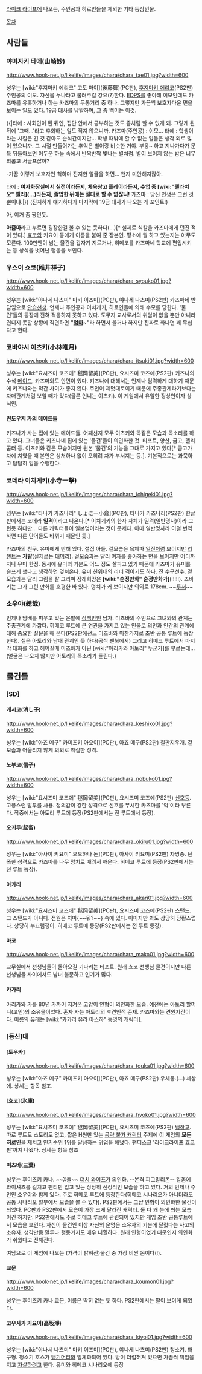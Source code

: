 [[라이크 라이프]]에 나오는, 주인공과 히로인들을 제외한 기타 등장인물.

[[목차]]

== 사람들 ==
=== 야마자키 타에(山崎妙) ===
http://www.hook-net.jp/likelife/images/chara/chara_tae01.jpg?width=600 

성우는 [wiki:"후지마키 에리코" 고토 마이](後藤舞)(PC판), [[후지마키 에리코]](PS2판)
주인공의 이모. 자신을 '''누나'''라고 불러주길 강요(?)한다. 
[[EDPS]]를 좋아해 이모인데도 카즈마를 유혹하거나 하는 카즈마의 두통거리 중 하나. 그렇지만 가끔씩 보호자다운 면을 보이는 일도 있다. 
19금 대사를 남발하며, 그 중 백미는 이것.

{{|타에 : 사회인이 된 뒤엔, 집단 안에서 공부하는 것도 좀처럼 할 수 없게 돼.
그렇게 된 뒤에 '그때…'라고 후회하는 일도 적지 않으니까.
카즈마(주인공) : 이모…
타에 : 학생이라는 시절은 긴 것 같아도 순식간이지만…
학생 때밖에 할 수 없는 일들은 생각 외로 많이 있으니까.
그 시절 만들어가는 추억은 별이랑 비슷한 거야.
부웅~ 하고 지나가다가 문득 뒤돌아보면 어두운 하늘 속에서 반짝반짝 빛나는 별처럼.
별이 보이지 않는 밤은 너무 외롭고 서글프잖아?

-가끔 이렇게 보호자인 척하며 진지한 얼굴을 하면… 왠지 미안해지잖아.

타에 : '''여자화장실에서 실전이라든지, 체육창고 플레이라든지, 수업 중 [wiki:"펠라치오" 펠라](...)라든지, 졸업한 뒤에는 절대로 할 수 없잖니!'''
카즈마 : 당신 인생은 그런 것 뿐이냐.|}}
(진지하게 얘기하다가 마지막에 19금 대사가 나오는 게 포인트!)

아, 이거 좀 짱인듯.

'''아줌마'''라고 부르면 굉장한걸 볼 수 있는 듯하다(…)[* 실제로 식칼을 카즈마에게 던진 적이 있다.] 
[[효코]]와 키요이 등에게 이름을 붙여 준 장본인.
평소에 뭘 하고 있는지는 아무도 모른다. 100만엔이 넘는 물건을 갑자기 지르거나, 히메코를 카즈마네 학교에 편입시키는 등 상식을 벗어난 행동을 보인다.

=== 우스이 쇼코(碓井祥子) ===
http://www.hook-net.jp/likelife/images/chara/chara_syouko01.jpg?width=600

성우는 [wiki:"야나세 나츠미" 마키 이즈미](PC판), 야나세 나츠미(PS2판)
카즈마네 반 담임으로 [[안습]]선생. 언제나 주인공과 이치게키, 히로인들에 의해 수모를 당한다. 
'물건'들의 등장에 전혀 적응하지 못하고 있다. 도무지 교사로서의 위엄이 없을 뿐만 아니라 견디지 못할 상황에 직면하면 '''"[[엄마]]~"'''라 하면서 울거나 하지만 진짜로 화나면 꽤 무섭다고 한다.

=== 코바야시 이츠키(小林唯月) ===
http://www.hook-net.jp/likelife/images/chara/chara_itsuki01.jpg?width=600

성우는 [wiki:"요시즈미 코즈에" 毬岡留美](PC판), 요시즈미 코즈에(PS2판)
키즈나의 수석 [[메이드]]. 카즈마와도 안면이 있다. 키즈나에 대해서는 언제나 엄격하게 대하기 때문에 키즈나와는 약간 사이가 좋지 않다. 주인이 제멋대로이기 때문에 주종관계라기보다는 자매관계처럼 보일 때가 있다(물론 언니는 이츠키).
이 게임에서 유일한 정상인이자 상식인.

==== 린도우지 가의 메이드들 ====
키즈나가 사는 집에 있는 메이드들. 어째선지 모두 이츠키와 똑같은 모습과 목소리를 하고 있다. 그녀들은 키즈나네 집에 있는 '물건'들이 의인화한 것. 티포트, 양산, 금고, 헬리콥터 등. 이츠키와 같은 모습이지만 원본 '물건'의 기능을 그대로 가지고 있다[* 금고가 차에 치였을 때 본인은 상처하나 없이 오히려 차가 부서지는 등.]. 기본적으로는 과묵하고 담담히 일을 수행한다.

=== 코데라 이치게키(小寺一擊) ===
http://www.hook-net.jp/likelife/images/chara/chara_ichigeki01.jpg?width=600

성우는 [wiki:"타나카 카즈나리" しょにー小倉](PC판), 타나카 카즈나리(PS2판)
한글판에서는 코데라 '''일격'''이라고 나온다.[* 이치게키의 한자 자체가 일격(일반명사)이라 그런듯 하다만… 다른 캐릭터들이 일본명이라는 것이 문제다. 아마 일반명사라 이걸 번역하면 다른 단어들도 바뀌기 때문인 듯.]

카즈마의 친구. 유미에게 반해 있다. 절집 아들. 겉모습은 육체파 [[일진]]처럼 보이지만 [[리젠트]]는 '''가발'''(실제로는 [[대머리]]). 겉모습과는 달리 여자를 좋아하는 면을 보이지만 어디까지나 유미 한정. 동시에 유미의 기분도 어느 정도 살피고 있기 때문에 카즈마가 유미를 슬프게 했다고 생각하면 덮쳐온다. 유미 친위대의 리더 격이기도 하다. 전 수구선수. 
겉모습과는 달리 그림을 잘 그리며 장래희망은 '''[wiki:"순정만화" 순정만화가]'''(!!!!!). 츠바키는 그가 그린 만화를 호평한 바 있다.
덩치가 커 보이지만 의외로 178cm. ~~[[루저]]~~

=== 소우야(總哉) ===
언제나 담배를 피우고 있는 은발에 [[삼백안]]인 남자. 미츠바의 주인으로 그녀와의 관계는 주종관계에 가깝다. 히메코 루트에 큰 연관을 가지고 있는 인물로 의인과 인간의 관계에 대해 중요한 질문을 해 온다(PS2판에선느 미츠바와 마찬가지로 초반 공통 루트에 등장한다).
실은 아토리와 남매 관계인 듯 하다(공식 팬북에서) 그리고 히메코 루트에서 마지막 대화를 하고 헤어질때 미츠바가 아닌 [wiki:"아리카와 아토리" 누군가]를 부르는데…(얼굴은 나오지 않지만 아토리의 목소리가 들린다.)

== 물건들 ==
=== [SD] ===
==== 케시코(消し子) ====
http://www.hook-net.jp/likelife/images/chara/chara_keshiko01.jpg?width=600 

성우는 [wiki:"아죠 메구" 카미즈키 아오이](PC판), 아죠 메구(PS2판)
칠판지우개. 겉모습과 어울리지 않게 의외로 착실한 성격.

==== 노부코(信子) ====
http://www.hook-net.jp/likelife/images/chara/chara_nobuko01.jpg?width=600

성우는 [wiki:"요시즈미 코즈에" 毬岡留美](PC판), 요시즈미 코즈에(PS2판)
[[신호등]]. 고풍스런 말투를 사용. 정의감이 강한 성격으로 신호를 무시한 카즈마를 '악'이라 부른다. 작중에서는 아토리 루트에 등장(PS2판에서는 전 루트에서 등장).

==== 오키루(起留) ====
http://www.hook-net.jp/likelife/images/chara/chara_okiru01.jpg?width=600

성우는 [wiki:"아사이 키요미" 오오하나 돈](PC판), 아사이 키요미(PS2판)
자명종. 난폭한 성격으로 카즈마를 나무 망치로 때려서 깨운다. 히메코 루트에 등장(PS2판에서는 전 루트 등장).

==== 아카리 ====
http://www.hook-net.jp/likelife/images/chara/chara_akari01.jpg?width=600

성우는 [wiki:"요시즈미 코즈에" 毬岡留美](PC판), 요시즈미 코즈에(PS2판)
[[스탠드]]. 그 스탠드가 아니다. 전원은 치마{~~뭐?~~} 속에 있다. 이미지만 봐도 상당히 당황스럽다. 상당히 부끄럼쟁이. 히메코 루트에 등장(PS2판에서는 전 루트 등장).

==== 마코 ====
http://www.hook-net.jp/likelife/images/chara/chara_mako01.jpg?width=600

교무실에서 선생님들이 돌아오길 기다리는 티포트.
원래 쇼코 선생님 물건이지만 다른 선생님들 사이에서도 남녀 불문하고 인기가 많다.

==== 카가리 ====
아리카와 가를 80년 가까이 지켜온 고양이 인형이 의인화한 모습. 예전에는 아토리 할머니(고인)의 소유물이었다. 혼자 사는 아토리의 후견인적 존재. 카즈마와는 견원지간이다. 이름의 유래는 [wiki:"카가리 유라 아스하" 동명의 캐릭터].

=== [등신]대 ===
==== [토우카] ====
http://www.hook-net.jp/likelife/images/chara/chara_touka01.jpg?width=600

성우는 [wiki:"아죠 메구" 카미즈키 아오이](PC판), 아죠 메구(PS2판)
우체통.(...) 세상에. 상세는 항목 참조.

==== [효코](氷庫) ====
http://www.hook-net.jp/likelife/images/chara/chara_hyoko01.jpg?width=600

성우는 [wiki:"요시즈미 코즈에" 毬岡留美](PC판), 요시즈미 코즈에(PS2판)
[[냉장고]]. 따로 루트도 스토리도 없고, 짧은 H씬만 있는 [[공략 불가 캐릭터]] 주제에 이 게임의 '''모든 히로인'''을 제치고 인기순위 1위를 달성하는 위업을 해냈다. 팬디스크 '라이크라이프 효코판'까지 나왔다. 상세는 항목 참조

==== 미츠바(三葉) ====
성우는 후미즈키 카나. ~~X돌~~ [[더치 와이프]]가 의인화. --본격 피그말리온-- 알몸에 와이셔츠를 걸치고 팬티만 입고 있는 상당히 선정적인 모습을 하고 있다. 거의 언제나 주인인 소우야와 함께 있다. 주로 히메코 루트에 등장한다(히메코 시나리오가 아니더라도 공통 시나리오 일부에서 모습을 볼 수 있다).
PS2판에서는 그냥 인형이 의인화한 물건이 되었다. PC판과 PS2판에서 모습이 가장 크게 달라진 캐릭터. 둘 다 꽤 눈에 띄는 모습이긴 하지만. PS2판에서도 주로 히메코 루트에 관련되어 있지만 게임 초반 공통루트에서 모습을 보인다.
자신이 물건인 이상 자신의 운명은 소유자의 기분에 달렸다는 사고의 소유자. 생각만큼 말투나 행동거지도 매우 니힐하다. 원래 인형이었기 때문인지 의인화가 쉬웠다고 전해진다.

여담으로 이 게임에 나오는 (가격이 밝혀진)물건 중 가장 비싼 몸이다(!).

==== 교문 ====
http://www.hook-net.jp/likelife/images/chara/chara_koumon01.jpg?width=600

성우는 후미즈키 카나
교문, 이름은 딱히 없는 듯 하다. PS2판에서는 팔이 보이게 되었다.

==== 코우사카 키요이(高坂淨) ====
http://www.hook-net.jp/likelife/images/chara/chara_kiyoi01.jpg?width=600

성우는 [wiki:"야나세 나츠미" 마키 이즈미](PC판), 야나세 나츠미(PS2판)
청소기. 꽤 구형. 청소기 호스가 [[댕기머리]]와 일체화되어 있다. 방이 더럽혀져 있으면 가끔씩 책임을 지고 [[자살]]하려고 한다. 유미와 히메코 시나리오에 등장
